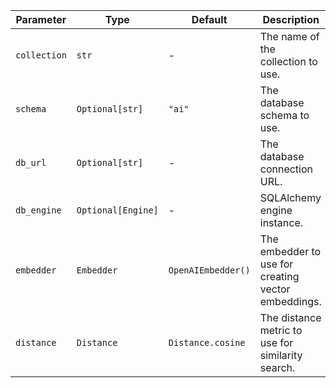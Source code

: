 | Parameter    | Type               | Default            | Description                                         |
| ------------ | ------------------ | ------------------ | --------------------------------------------------- |
| `collection` | `str`              | -                  | The name of the collection to use.                  |
| `schema`     | `Optional[str]`    | `"ai"`             | The database schema to use.                         |
| `db_url`     | `Optional[str]`    | -             | The database connection URL.                        |
| `db_engine`  | `Optional[Engine]` | -             | SQLAlchemy engine instance.                         |
| `embedder`   | `Embedder`         | `OpenAIEmbedder()` | The embedder to use for creating vector embeddings. |
| `distance`   | `Distance`         | `Distance.cosine`  | The distance metric to use for similarity search.   |
